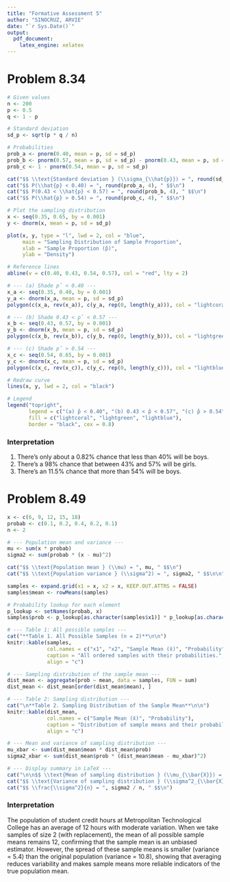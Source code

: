 ---
title: "Formative Assessment 5"
author: "SINOCRUZ, ARVIE"
date: "`r Sys.Date()`"
output:
  pdf_document:
    latex_engine: xelatex
---

# Problem 8.34
```{r results='asis'}
# Given values
n <- 200
p <- 0.5
q <- 1 - p

# Standard deviation
sd_p <- sqrt(p * q / n)

# Probabilities
prob_a <- pnorm(0.40, mean = p, sd = sd_p)
prob_b <- pnorm(0.57, mean = p, sd = sd_p) - pnorm(0.43, mean = p, sd = sd_p)
prob_c <- 1 - pnorm(0.54, mean = p, sd = sd_p)

cat("$$ \\text{Standard deviation } (\\sigma_{\\hat{p}}) = ", round(sd_p, 4), " $$\n\n")
cat("$$ P(\\hat{p} < 0.40) = ", round(prob_a, 4), " $$\n")
cat("$$ P(0.43 < \\hat{p} < 0.57) = ", round(prob_b, 4), " $$\n")
cat("$$ P(\\hat{p} > 0.54) = ", round(prob_c, 4), " $$\n")

# Plot the sampling distribution
x <- seq(0.35, 0.65, by = 0.001)
y <- dnorm(x, mean = p, sd = sd_p)

plot(x, y, type = "l", lwd = 2, col = "blue",
     main = "Sampling Distribution of Sample Proportion",
     xlab = "Sample Proportion (p̂)",
     ylab = "Density")

# Reference lines
abline(v = c(0.40, 0.43, 0.54, 0.57), col = "red", lty = 2)

# --- (a) Shade p̂ < 0.40 ---
x_a <- seq(0.35, 0.40, by = 0.001)
y_a <- dnorm(x_a, mean = p, sd = sd_p)
polygon(c(x_a, rev(x_a)), c(y_a, rep(0, length(y_a))), col = "lightcoral", border = NA)

# --- (b) Shade 0.43 < p̂ < 0.57 ---
x_b <- seq(0.43, 0.57, by = 0.001)
y_b <- dnorm(x_b, mean = p, sd = sd_p)
polygon(c(x_b, rev(x_b)), c(y_b, rep(0, length(y_b))), col = "lightgreen", border = NA)

# --- (c) Shade p̂ > 0.54 ---
x_c <- seq(0.54, 0.65, by = 0.001)
y_c <- dnorm(x_c, mean = p, sd = sd_p)
polygon(c(x_c, rev(x_c)), c(y_c, rep(0, length(y_c))), col = "lightblue", border = NA)

# Redraw curve
lines(x, y, lwd = 2, col = "black")

# Legend
legend("topright",
       legend = c("(a) p̂ < 0.40", "(b) 0.43 < p̂ < 0.57", "(c) p̂ > 0.54"),
       fill = c("lightcoral", "lightgreen", "lightblue"),
       border = "black", cex = 0.8)
```

### Interpretation
1. There’s only about a 0.82% chance that less than 40% will be boys.
2. There’s a 98% chance that between 43% and 57% will be girls.
3. There’s an 11.5% chance that more than 54% will be boys.

# Problem 8.49
```{r results='asis', message=FALSE}
x <- c(6, 9, 12, 15, 18)
probab <- c(0.1, 0.2, 0.4, 0.2, 0.1)
n <- 2

# --- Population mean and variance ---
mu <- sum(x * probab)
sigma2 <- sum(probab * (x - mu)^2)

cat("$$ \\text{Population mean } (\\mu) = ", mu, " $$\n")
cat("$$ \\text{Population variance } (\\sigma^2) = ", sigma2, " $$\n\n")

samples <- expand.grid(x1 = x, x2 = x, KEEP.OUT.ATTRS = FALSE)
samples$mean <- rowMeans(samples)

# Probability lookup for each element
p_lookup <- setNames(probab, x)
samples$prob <- p_lookup[as.character(samples$x1)] * p_lookup[as.character(samples$x2)]

# --- Table 1: All possible samples ---
cat("**Table 1. All Possible Samples (n = 2)**\n\n")
knitr::kable(samples,
             col.names = c("x1", "x2", "Sample Mean (x̄)", "Probability"),
             caption = "All ordered samples with their probabilities.",
             align = "c")

# --- Sampling distribution of the sample mean ---
dist_mean <- aggregate(prob ~ mean, data = samples, FUN = sum)
dist_mean <- dist_mean[order(dist_mean$mean), ]

# --- Table 2: Sampling distribution ---
cat("\n**Table 2. Sampling Distribution of the Sample Mean**\n\n")
knitr::kable(dist_mean,
             col.names = c("Sample Mean (x̄)", "Probability"),
             caption = "Distribution of sample means and their probabilities.",
             align = "c")

# --- Mean and variance of sampling distribution ---
mu_xbar <- sum(dist_mean$mean * dist_mean$prob)
sigma2_xbar <- sum(dist_mean$prob * (dist_mean$mean - mu_xbar)^2)

# --- Display summary in LaTeX ---
cat("\n\n$$ \\text{Mean of sampling distribution } (\\mu_{\\bar{X}}) = ", mu_xbar, " $$\n")
cat("$$ \\text{Variance of sampling distribution } (\\sigma^2_{\\bar{X}}) = ", sigma2_xbar, " $$\n")
cat("$$ \\frac{\\sigma^2}{n} = ", sigma2 / n, " $$\n")
```

### Interpretation
The population of student credit hours at Metropolitan Technological College has an average of 12 hours with moderate variation.
When we take samples of size 2 (with replacement), the mean of all possible sample means remains 12, confirming that the sample mean is an unbiased estimator.
However, the spread of these sample means is smaller (variance = 5.4) than the original population (variance = 10.8), showing that averaging reduces variability and makes sample means more reliable indicators of the true population mean.
